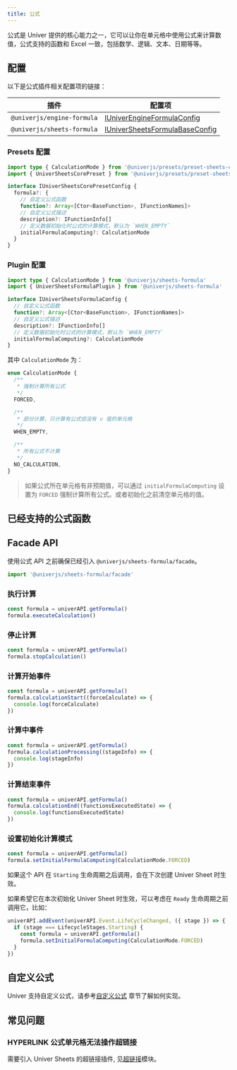 ```yaml
---
title: 公式
---
```



公式是 Univer 提供的核心能力之一，它可以让你在单元格中使用公式来计算数值，公式支持的函数和 Excel 一致，包括数学、逻辑、文本、日期等等。

## 配置

以下是公式插件相关配置项的链接：

| 插件 | 配置项 |
| --- | --- |
| `@univerjs/engine-formula` | [IUniverEngineFormulaConfig](https://github.com/dream-num/univer/blob/dev/packages/engine-formula/src/controller/config.schema.ts#L29) |
| `@univerjs/sheets-formula` | [IUniverSheetsFormulaBaseConfig](https://github.com/dream-num/univer/blob/dev/packages/sheets-formula/src/controllers/config.schema.ts#L44) |

### Presets 配置

```typescript
import type { CalculationMode } from '@univerjs/presets/preset-sheets-core'
import { UniverSheetsCorePreset } from '@univerjs/presets/preset-sheets-core'

interface IUniverSheetsCorePresetConfig {
  formula?: {
    // 自定义公式函数
    function?: Array<[Ctor<BaseFunction>, IFunctionNames]>
    // 自定义公式描述
    description?: IFunctionInfo[]
    // 定义数据初始化时公式的计算模式，默认为 `WHEN_EMPTY`
    initialFormulaComputing?: CalculationMode
  }
}
```

### Plugin 配置

```typescript
import type { CalculationMode } from '@univerjs/sheets-formula'
import { UniverSheetsFormulaPlugin } from '@univerjs/sheets-formula'

interface IUniverSheetsFormulaConfig {
  // 自定义公式函数
  function?: Array<[Ctor<BaseFunction>, IFunctionNames]>
  // 自定义公式描述
  description?: IFunctionInfo[]
  // 定义数据初始化时公式的计算模式，默认为 `WHEN_EMPTY`
  initialFormulaComputing?: CalculationMode
}
```

其中 `CalculationMode` 为：

```typescript
enum CalculationMode {
  /**
   * 强制计算所有公式
   */
  FORCED,

  /**
   * 部分计算，只计算有公式但没有 v 值的单元格
   */
  WHEN_EMPTY,

  /**
   * 所有公式不计算
   */
  NO_CALCULATION,
}
```

> 如果公式所在单元格有非预期值，可以通过 `initialFormulaComputing` 设置为 `FORCED` 强制计算所有公式。或者初始化之前清空单元格的值。

## 已经支持的公式函数

<FormulaList lang="zh-CN" />

## Facade API

使用公式 API 之前确保已经引入 `@univerjs/sheets-formula/facade`。

```typescript
import '@univerjs/sheets-formula/facade'
```

### 执行计算

```typescript
const formula = univerAPI.getFormula()
formula.executeCalculation()
```

### 停止计算

```typescript
const formula = univerAPI.getFormula()
formula.stopCalculation()
```

### 计算开始事件

```typescript
const formula = univerAPI.getFormula()
formula.calculationStart((forceCalculate) => {
  console.log(forceCalculate)
})
```

### 计算中事件

```typescript
const formula = univerAPI.getFormula()
formula.calculationProcessing((stageInfo) => {
  console.log(stageInfo)
})
```

### 计算结束事件

```typescript
const formula = univerAPI.getFormula()
formula.calculationEnd((functionsExecutedState) => {
  console.log(functionsExecutedState)
})
```

### 设置初始化计算模式

```typescript
const formula = univerAPI.getFormula()
formula.setInitialFormulaComputing(CalculationMode.FORCED)
```

如果这个 API 在 `Starting` 生命周期之后调用，会在下次创建 Univer Sheet 时生效。

如果希望它在本次初始化 Univer Sheet 时生效，可以考虑在 `Ready` 生命周期之前调用它，比如：

```typescript
univerAPI.addEvent(univerAPI.Event.LifeCycleChanged, ({ stage }) => {
  if (stage === LifecycleStages.Starting) {
    const formula = univerAPI.getFormula()
    formula.setInitialFormulaComputing(CalculationMode.FORCED)
  }
})
```

## 自定义公式

Univer 支持自定义公式，请参考[自定义公式](/zh-CN/guides/recipes/practices/custom-formula) 章节了解如何实现。

## 常见问题

### HYPERLINK 公式单元格无法操作超链接

需要引入 Univer Sheets 的超链接插件, 见[超链接](/zh-CN/guides/sheets/features/hyper-link)模块。

